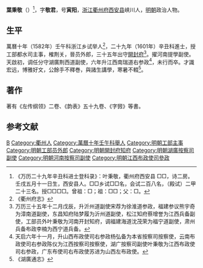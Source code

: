 '''葉秉敬'''（{{bd|1562年||1627年|catIdx=}}）<ref>《万历二十九年辛丑科进士登科录》：叶秉敬，衢州府西安县 □□，诗二房。壬戌五月十一日生，西安县人。□□乡试□□名，会试二百八名，（殿试）二甲二十三名。授□□□□。曾祖：□；祖：□□；父：□。</ref>，字'''敬君'''，号'''寅阳'''，[[浙江|浙江]][[衢州府|衢州府]][[西安县|西安县]]峡川人，[[明朝|明朝]]政治人物。

== 生平 ==
萬曆十年（1582年）壬午科浙江乡试举人<ref>《衢州府志》</ref>，二十九年（1601年）辛丑科進士，授工部都水司主事，榷荆关，晉员外郎，三十五年出守[[開封府|開封府]]<ref>万历三十五年十二月戊辰，升沂州道副使宋荐为徐淮道参政，福建参议熊宇奇为漳南道副使，东昌知府陆梦履为沂州道副使，松江知府蔡增誉为江西兵备副使，工部员外叶秉敬为河南开封知府，调福建海道沈茂荣为福宁道副使，肃州兵备布政李楠为西宁道兵备。</ref>。擢河南提學副使。天啟初，调任分守湖廣荆西道副使，六年升江西南瑞道右参政<ref>天启六年十一月，升山西布政使司右参政杨弘备为本省按察司按察使，云南布政使司右参政陈仪为江西按察司按察使，湖广按察司副使叶秉敬为江西布政使司右参政，广东布使司右布政使苏进为山西左布政使。</ref>，未行而卒。才識宏远，博雅好文，公餘手不釋巻，與諸生講學，寒暑不輟<ref>《湖廣通志》</ref>。

== 著作 ==
著有《左传纲领》二卷、《韵表》五十九卷、《字㝈》等書。

==参考文献==
{{reflist}}

{{萬曆二十九年辛丑科殿試金榜}}

{{Authority control}}

{{DEFAULTSORT:}}
[[Category:葉姓|B]]
[[Category:衢州人|Category:衢州人]]
[[Category:萬曆十年壬午科舉人|Category:萬曆十年壬午科舉人]]
[[Category:明朝工部主事|Category:明朝工部主事]]
[[Category:明朝工部员外郎|Category:明朝工部员外郎]]
[[Category:明朝開封府知府|Category:明朝開封府知府]]
[[Category:明朝湖廣按察司副使|Category:明朝湖廣按察司副使]]
[[Category:明朝河南按察司副使|Category:明朝河南按察司副使]]
[[Category:明朝江西布政使司參政|Category:明朝江西布政使司參政]]